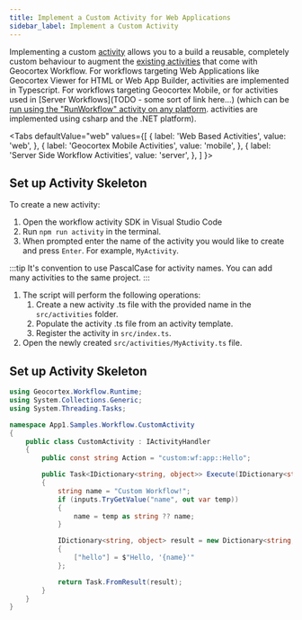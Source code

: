 ```yaml
---
title: Implement a Custom Activity for Web Applications
sidebar_label: Implement a Custom Activity
---
```



Implementing a custom [activity](concepts-workflow-activities-form-elements#activities) allows you to a build a reusable, completely custom behaviour to augment the [existing activities](https://docs.geocortex.com/workflow/latest/help/Default.htm#wf5/help/activity-reference.htm%3FTocPath%3DActivities%7CActivity%2520Reference%7C_____0) that come with Geocortex Workflow. For workflows targeting Web Applications like Geocortex Viewer for HTML or Web App Builder, activities are implemented in Typescript. For workflows targeting Geocortex Mobile, or for activities used in [Server Workflows](TODO - some sort of link here...) (which can be [run using the "RunWorkflow" activity on any platform](https://docs.geocortex.com/workflow/latest/help/Default.htm#wf5/help/server-workflows.htm#configure-client-workflow). activities are implemented using csharp and the .NET platform).

<Tabs defaultValue="web"
  values={[
    { label: 'Web Based Activities', value: 'web', },
    { label: 'Geocortex Mobile Activities', value: 'mobile', },
    { label: 'Server Side Workflow Activities', value: 'server', },
  ]
}>
<TabItem value="web">

<WebPrereqs />

## Set up Activity Skeleton

To create a new activity:

1. Open the workflow activity SDK in Visual Studio Code
1. Run `npm run activity` in the terminal.
1. When prompted enter the name of the activity you would like to create and press `Enter`. For example, `MyActivity`.

:::tip
It's convention to use PascalCase for activity names.
You can add many activities to the same project.
:::

1. The script will perform the following operations:
    1. Create a new activity .ts file with the provided name in the `src/activities` folder.
    1. Populate the activity .ts file from an activity template.
    1. Register the activity in `src/index.ts`.
1. Open the newly created `src/activities/MyActivity.ts` file.

</TabItem>
<TabItem value="mobile">

<MobilePrereqs />

## Set up Activity Skeleton

```csharp
using Geocortex.Workflow.Runtime;
using System.Collections.Generic;
using System.Threading.Tasks;

namespace App1.Samples.Workflow.CustomActivity
{
    public class CustomActivity : IActivityHandler
    {
        public const string Action = "custom:wf:app::Hello";

        public Task<IDictionary<string, object>> Execute(IDictionary<string, object> inputs, IActivityContext context)
        {
            string name = "Custom Workflow!";
            if (inputs.TryGetValue("name", out var temp))
            {
                name = temp as string ?? name;
            }

            IDictionary<string, object> result = new Dictionary<string, object>()
            {
                ["hello"] = $"Hello, '{name}'"
            };

            return Task.FromResult(result);
        }
    }
}
```

</TabItem>
<TabItem value="server">
<ServerPrereqs/>
</TabItem>
</Tabs>
